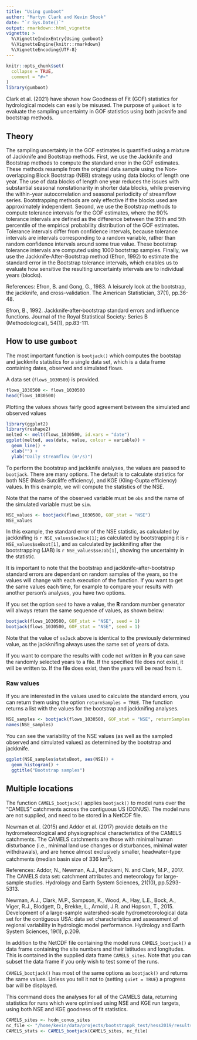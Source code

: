 ```yaml
---
title: "Using gumboot"
author: "Martyn Clark and Kevin Shook"
date: "`r Sys.Date()`"
output: rmarkdown::html_vignette
vignette: >
  %\VignetteIndexEntry{Using gumboot}
  %\VignetteEngine{knitr::rmarkdown}
  %\VignetteEncoding{UTF-8}
---
```


```r
knitr::opts_chunk$set(
  collapse = TRUE,
  comment = "#>"
)
library(gumboot)
```

Clark et al. (2021) have shown how Goodness of Fit (GOF) statistics for
hydrological models can easily be misused. The purpose of `gumboot` is to
evaluate the sampling uncertainty in GOF statistics using both jacknife and 
bootstrap methods.

## Theory
The sampling uncertainty in the GOF estimates is quantified using a mixture of Jackknife and Bootstrap methods. First, we use the Jackknife and Bootstrap methods to compute the standard error in the GOF estimates. These methods resample from the original data sample using the Non-overlapping Block Bootstrap (NBB) strategy using data blocks of length one year. The use of data blocks of length one year reduces the issues with substantial seasonal nonstationarity in shorter data blocks, while preserving the within-year autocorrelation and seasonal periodicity of streamflow series. Bootstrapping methods are only effective if the blocks used are approximately independent. Second, we use the Bootstrap methods to compute tolerance intervals for the GOF estimates, where the 90% tolerance intervals are defined as the difference between the 95th and 5th percentile of the empirical probability distribution of the GOF estimates.  Tolerance intervals differ from confidence intervals, because tolerance intervals are intervals corresponding to a random variable, rather than random confidence intervals around some true value. These bootstrap tolerance intervals are computed using 1000 bootstrap samples. Finally, we use the Jackknife-After-Bootstrap method (Efron, 1992) to estimate the standard error in the Bootstrap tolerance intervals, which enables us to evaluate how sensitive the resulting uncertainty intervals are to individual years (blocks). 

References:
Efron, B. and Gong, G., 1983. A leisurely look at the bootstrap, the jackknife, and cross-validation. The American Statistician, 37(1), pp.36-48.

Efron, B., 1992. Jackknife‐after‐bootstrap standard errors and influence functions. Journal of the Royal Statistical Society: Series B (Methodological), 54(1), pp.83-111.

## How to use `gumboot`
The most important function is `bootjack()` which computes the bootstap and jackknife statistics
for a single data set, which is a data frame containing dates, observed
and simulated flows.

A data set (`flows_1030500`) is provided.
```r
flows_1030500 <- flows_1030500 
head(flows_1030500)
```

Plotting the values shows fairly good agreement between the simulated and observed values  

```r
library(ggplot2)
library(reshape2)
melted <- melt(flows_1030500, id.vars = "date")
ggplot(melted, aes(date, value, colour = variable)) +
  geom_line() +
  xlab("") +
  ylab("Daily streamflow (m³/s)") 
```

To perform the bootstrap and jackknife analyses, the values are 
passed to `bootjack`. There are many options.
The default is to calculate statistics for both NSE (Nash-Sutcliffe efficiency), and
KGE (Kling-Gupta efficiency) values. In this example, we will compute the
statistics of the NSE.  

Note that the name of the observed variable must be `obs` and the name
of the simulated variable must be `sim`.

```r
NSE_values <- bootjack(flows_1030500, GOF_stat = "NSE")
NSE_values
```
In this example, the standard error of the NSE statistic, as calculated by jackknifing is `r NSE_values$seJack[1]`; as calculated by bootstrapping it is `r NSE_values$seBoot[1]`, and as calculated
by jackknifing after the bootstrapping (JAB) is `r NSE_values$seJab[1]`, showing the uncertainty
in the statistic.  

It is important to note that the bootstrap and jackknife-after-bootstrap standard errors are dependant
on random samples of the years, so the values will change with each execution of the function.
If you want to get the same values each time, for example to compare your results with
another person's analyses, you have two options.

If you set the option `seed` to have a value, the **R** random number generator will always
return the same sequence of values, as shown below:  

```r
bootjack(flows_1030500, GOF_stat = "NSE", seed = 1)
bootjack(flows_1030500, GOF_stat = "NSE", seed = 1)
```

Note that the value of `seJack` above is identical to the previously determined value,
as the jackknifing always uses the same set of years of data.


If you want to compare the results with code not written in **R** you can save the randomly selected
years to a file. If the specified file does not exist, it will be written to. If
the file does exist, then the years will be read from it. 

### Raw values
If you are interested in the values used to calculate the standard errors, you can return them
using the option `returnSamples = TRUE`. The function returns a list with the values
for the bootstrap and jackknifing analyses.

```r
NSE_samples <- bootjack(flows_1030500, GOF_stat = "NSE", returnSamples = TRUE)
names(NSE_samples)
```

You can see the variability of the NSE values (as well as the sampled observed and 
simulated values) as determined by the bootstrap and jackknife.

```r
ggplot(NSE_samples$statsBoot, aes(NSE)) + 
  geom_histogram() +
  ggtitle("Bootstrap samples")
```


## Multiple locations

The function `CAMELS_bootjack()` applies `bootjack()` to model runs over the
"CAMELS" catchments across the contiguous US (CONUS). The model runs are not supplied, and need to
be stored in a NetCDF file.

Newman et al. (2015) and Addor et al. (2017) provide details on the hydrometeorological and physiographical characteristics of the CAMELS catchments. The CAMELS catchments are those with minimal human disturbance (i.e., minimal land use changes or disturbances, minimal water withdrawals), and are hence almost exclusively smaller, headwater-type catchments (median basin size of 336 km^2^).

References:
Addor, N., Newman, A.J., Mizukami, N. and Clark, M.P., 2017. The CAMELS data set: catchment attributes and meteorology for large-sample studies. Hydrology and Earth System Sciences, 21(10), pp.5293-5313.

Newman, A.J., Clark, M.P., Sampson, K., Wood, A., Hay, L.E., Bock, A., Viger, R.J., Blodgett, D., Brekke, L., Arnold, J.R. and Hopson, T., 2015. Development of a large-sample watershed-scale hydrometeorological data set for the contiguous USA: data set characteristics and assessment of regional variability in hydrologic model performance. Hydrology and Earth System Sciences, 19(1), p.209.

In addition to the NetCDF file containing the model runs `CAMELS_bootjack()` a
data frame containing the site numbers and their latitudes and longitudes. This
is contained in the supplied data frame `CAMELS_sites`. Note that you can subset
the data frame if you only wish to test some of the runs.

`CAMELS_bootjack()` has most of the same options as `bootjack()` and returns
the same values. Unless you tell it not to (setting `quiet = TRUE`) a progress
bar will be displayed. 

This command does the analyses for all of the CAMELS data, returning statistics
for runs which were optimised using NSE and KGE run targets, using both NSE and KGE 
goodness of fit statistics.

```r
CAMELS_sites <- hcdn_conus_sites
nc_file <- "/home/kevin/data/projects/bootstrappR_test/hess2019/results_hcdn_flow.nc"
CAMELS_stats <- CAMELS_bootjack(CAMELS_sites, nc_file)
```

